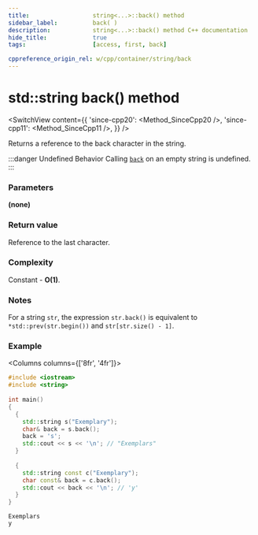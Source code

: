 ```yaml
---
title:					string<...>::back() method
sidebar_label:			back( )
description:			string<...>::back() method C++ documentation
hide_title:				true
tags:					[access, first, back]

cppreference_origin_rel: w/cpp/container/string/back
---
```



<!-- Terms -->

<!----------------- Codes ---------------------->

<!-- back() -->

# std::string back() method

<SwitchView content={{
	'since-cpp20': <Method_SinceCpp20 />,
	'since-cpp11': <Method_SinceCpp11 />,
}} />

Returns a <Tooltip title={Term_ContAlias_Reference}>reference</Tooltip> to the back character in the string.

:::danger Undefined Behavior
Calling [`back`](#) on an empty string is <Tooltip title={Term_UndefinedBehaviour}>undefined</Tooltip>.
:::

### Parameters

**(none)**

### Return value

Reference to the last character.

### Complexity

Constant - **O(1)**.

### Notes

For a string `str`, the expression `str.back()` is equivalent to `*std::prev(str.begin())` and `str[str.size() - 1]`.

### Example

<Columns columns={['8fr', '4fr']}>
<div>

```cpp title='Main.cpp' showLineNumbers
#include <iostream>
#include <string>
 
int main()
{
  {
    std::string s("Exemplary");
    char& back = s.back();
    back = 's';
    std::cout << s << '\n'; // "Exemplars"
  }
 
  {
    std::string const c("Exemplary");
    char const& back = c.back();
    std::cout << back << '\n'; // 'y'
  }
}
```

</div>
<div>

```plaintext title="Output"
Exemplars
y
```

</div>
</Columns>
